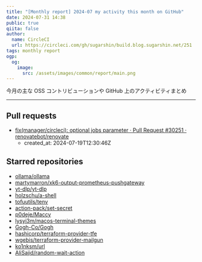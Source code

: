 ```yaml
---
title: "[Monthly report] 2024-07 my activity this month on GitHub"
date: 2024-07-31 14:38
public: true
qiita: false
author:
  name: CircleCI
  url: https://circleci.com/gh/sugarshin/build.blog.sugarshin.net/251
tags: monthly report
ogp:
  og:
    image:
      src: /assets/images/common/report/main.png
---
```


今月の主な OSS コントリビューションや GitHub 上のアクティビティまとめ

***

## Pull requests

- [fix(manager/circleci): optional jobs parameter · Pull Request #30251 · renovatebot/renovate](https://github.com/renovatebot/renovate/pull/30251)
  - created_at: 2024-07-19T12:30:46Z

## Starred repositories

- [ollama/ollama](https://github.com/ollama/ollama)
- [martymarron/xk6-output-prometheus-pushgateway](https://github.com/martymarron/xk6-output-prometheus-pushgateway)
- [yt-dlp/yt-dlp](https://github.com/yt-dlp/yt-dlp)
- [holzschu/a-shell](https://github.com/holzschu/a-shell)
- [tofuutils/tenv](https://github.com/tofuutils/tenv)
- [action-pack/set-secret](https://github.com/action-pack/set-secret)
- [p0deje/Maccy](https://github.com/p0deje/Maccy)
- [lysyi3m/macos-terminal-themes](https://github.com/lysyi3m/macos-terminal-themes)
- [Gogh-Co/Gogh](https://github.com/Gogh-Co/Gogh)
- [hashicorp/terraform-provider-tfe](https://github.com/hashicorp/terraform-provider-tfe)
- [wgebis/terraform-provider-mailgun](https://github.com/wgebis/terraform-provider-mailgun)
- [ko1nksm/url](https://github.com/ko1nksm/url)
- [AliSajid/random-wait-action](https://github.com/AliSajid/random-wait-action)
